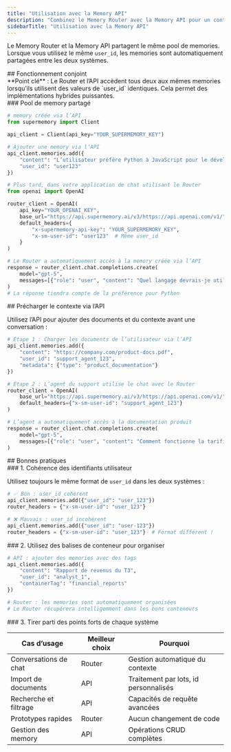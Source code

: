```yaml
---
title: "Utilisation avec la Memory API"
description: "Combinez le Memory Router avec la Memory API pour un contrôle maximal"
sidebarTitle: "Utilisation avec la Memory API"
---
```


Le Memory Router et la Memory API partagent le même pool de memories. Lorsque vous utilisez le même `user_id`, les memories sont automatiquement partagées entre les deux systèmes.

<div id="how-they-work-together">
  ## Fonctionnement conjoint
</div>

<Note>
**Point clé** : Le Router et l’API accèdent tous deux aux mêmes memories lorsqu’ils utilisent des valeurs de `user_id` identiques. Cela permet des implémentations hybrides puissantes.
</Note>

<div id="shared-memory-pool">
  ### Pool de memory partagé
</div>

```python
# memory créée via l’API
from supermemory import Client

api_client = Client(api_key="YOUR_SUPERMEMORY_KEY")

# Ajouter une memory via l’API
api_client.memories.add({
    "content": "L’utilisateur préfère Python à JavaScript pour le développement back-end",
    "user_id": "user123"
})

# Plus tard, dans votre application de chat utilisant le Router
from openai import OpenAI

router_client = OpenAI(
    api_key="YOUR_OPENAI_KEY",
    base_url="https://api.supermemory.ai/v3/https://api.openai.com/v1/",
    default_headers={
        "x-supermemory-api-key": "YOUR_SUPERMEMORY_KEY",
        "x-sm-user-id": "user123"  # Même user_id
    }
)

# Le Router a automatiquement accès à la memory créée via l’API
response = router_client.chat.completions.create(
    model="gpt-5",
    messages=[{"role": "user", "content": "Quel langage devrais-je utiliser pour mon nouveau back-end ?"}]
)
# La réponse tiendra compte de la préférence pour Python
```


<div id="pre-load-context-via-api">
  ## Précharger le contexte via l’API
</div>

Utilisez l’API pour ajouter des documents et du contexte avant une conversation :

```python
# Étape 1 : Charger les documents de l’utilisateur via l’API
api_client.memories.add({
    "content": "https://company.com/product-docs.pdf",
    "user_id": "support_agent_123",
    "metadata": {"type": "product_documentation"}
})

# Étape 2 : L’agent du support utilise le chat avec le Router
router_client = OpenAI(
    base_url="https://api.supermemory.ai/v3/https://api.openai.com/v1/",
    default_headers={"x-sm-user-id": "support_agent_123"}
)

# L’agent a automatiquement accès à la documentation produit
response = router_client.chat.completions.create(
    model="gpt-5",
    messages=[{"role": "user", "content": "Comment fonctionne la tarification entreprise ?"}]
)
```


<div id="best-practices">
  ## Bonnes pratiques
</div>

<div id="1-consistent-user-ids">
  ### 1. Cohérence des identifiants utilisateur
</div>

Utilisez toujours le même format de `user_id` dans les deux systèmes :

```python
# ✅ Bon : user_id cohérent
api_client.memories.add({"user_id": "user_123"})
router_headers = {"x-sm-user-id": "user_123"}

# ❌ Mauvais : user_id incohérent
api_client.memories.add({"user_id": "user-123"})
router_headers = {"x-sm-user-id": "user_123"}  # Format différent !
```


<div id="2-use-container-tags-for-organization">
  ### 2. Utilisez des balises de conteneur pour organiser
</div>

```python
# API : ajouter des memories avec des tags
api_client.memories.add({
    "content": "Rapport de revenus du T3",
    "user_id": "analyst_1",
    "containerTag": "financial_reports"
})

# Router : les memories sont automatiquement organisées
# Le Router récupérera intelligemment dans les bons conteneurs
```


<div id="3-leverage-each-systems-strengths">
  ### 3. Tirer parti des points forts de chaque système
</div>

| Cas d’usage | Meilleur choix | Pourquoi |
|----------|------------|-----|
| Conversations de chat | Router | Gestion automatique du contexte |
| Import de documents | API | Traitement par lots, id personnalisés |
| Recherche et filtrage | API | Capacités de requête avancées |
| Prototypes rapides | Router | Aucun changement de code |
| Gestion des memory | API | Opérations CRUD complètes |